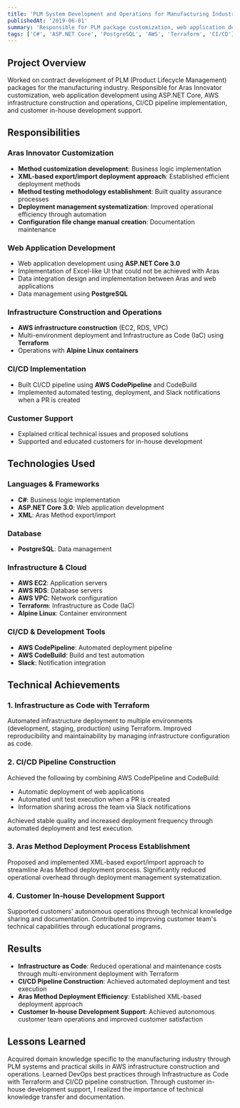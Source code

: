 ```yaml
---
title: 'PLM System Development and Operations for Manufacturing Industry'
publishedAt: '2019-06-01'
summary: 'Responsible for PLM package customization, web application development, and AWS infrastructure construction and operations'
tags: ['C#', 'ASP.NET Core', 'PostgreSQL', 'AWS', 'Terraform', 'CI/CD']
---
```


## Project Overview

Worked on contract development of PLM (Product Lifecycle Management) packages for the manufacturing industry. Responsible for Aras Innovator customization, web application development using ASP.NET Core, AWS infrastructure construction and operations, CI/CD pipeline implementation, and customer in-house development support.

## Responsibilities

### Aras Innovator Customization

- **Method customization development**: Business logic implementation
- **XML-based export/import deployment approach**: Established efficient deployment methods
- **Method testing methodology establishment**: Built quality assurance processes
- **Deployment management systematization**: Improved operational efficiency through automation
- **Configuration file change manual creation**: Documentation maintenance

### Web Application Development

- Web application development using **ASP.NET Core 3.0**
- Implementation of Excel-like UI that could not be achieved with Aras
- Data integration design and implementation between Aras and web applications
- Data management using **PostgreSQL**

### Infrastructure Construction and Operations

- **AWS infrastructure construction** (EC2, RDS, VPC)
- Multi-environment deployment and Infrastructure as Code (IaC) using **Terraform**
- Operations with **Alpine Linux containers**

### CI/CD Implementation

- Built CI/CD pipeline using **AWS CodePipeline** and CodeBuild
- Implemented automated testing, deployment, and Slack notifications when a PR is created

### Customer Support

- Explained critical technical issues and proposed solutions
- Supported and educated customers for in-house development

## Technologies Used

### Languages & Frameworks

- **C#**: Business logic implementation
- **ASP.NET Core 3.0**: Web application development
- **XML**: Aras Method export/import

### Database

- **PostgreSQL**: Data management

### Infrastructure & Cloud

- **AWS EC2**: Application servers
- **AWS RDS**: Database servers
- **AWS VPC**: Network configuration
- **Terraform**: Infrastructure as Code (IaC)
- **Alpine Linux**: Container environment

### CI/CD & Development Tools

- **AWS CodePipeline**: Automated deployment pipeline
- **AWS CodeBuild**: Build and test automation
- **Slack**: Notification integration

## Technical Achievements

### 1. Infrastructure as Code with Terraform

Automated infrastructure deployment to multiple environments (development, staging, production) using Terraform. Improved reproducibility and maintainability by managing infrastructure configuration as code.

### 2. CI/CD Pipeline Construction

Achieved the following by combining AWS CodePipeline and CodeBuild:
- Automatic deployment of web applications
- Automated unit test execution when a PR is created
- Information sharing across the team via Slack notifications

Achieved stable quality and increased deployment frequency through automated deployment and test execution.

### 3. Aras Method Deployment Process Establishment

Proposed and implemented XML-based export/import approach to streamline Aras Method deployment process. Significantly reduced operational overhead through deployment management systematization.

### 4. Customer In-house Development Support

Supported customers' autonomous operations through technical knowledge sharing and documentation. Contributed to improving customer team's technical capabilities through educational programs.

## Results

- **Infrastructure as Code**: Reduced operational and maintenance costs through multi-environment deployment with Terraform
- **CI/CD Pipeline Construction**: Achieved automated deployment and test execution
- **Aras Method Deployment Efficiency**: Established XML-based deployment approach
- **Customer In-house Development Support**: Achieved autonomous customer team operations and improved customer satisfaction

## Lessons Learned

Acquired domain knowledge specific to the manufacturing industry through PLM systems and practical skills in AWS infrastructure construction and operations. Learned DevOps best practices through Infrastructure as Code with Terraform and CI/CD pipeline construction. Through customer in-house development support, I realized the importance of technical knowledge transfer and documentation.
